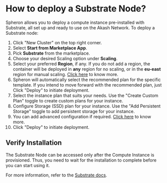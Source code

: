 
# How to deploy a Substrate Node?

Spheron allows you to deploy a compute instance pre-installed with Substrate, all set up and ready to use on the Akash Network.
To deploy a Substrate node:

1. Click "New Cluster" on the top right corner.
2. Select **Start from Marketplace App**.
3. Pick **Substrate** from the marketplace.
4. Choose your desired Scaling option under **Scaling**.
5. Select your preferred **Region**, if any. If you do not add a region, the container will be deployed in **any** region for no scaling, or in the **eu-east** region for manual scaling. [Click here](/compute/cluster/#region) to know more.
6. Spheron will automatically select the recommended plan for the specific template. If you intend to move forward with the recommended plan, just Click "Deploy" to initiate deployment.
7. Select the instance plan that suits your needs. Use the "Create Custom Plan" toggle to create custom plans for your instance.
8. Configure Storage (SSD) plan for your instance. Use the "Add Persistent Storage" toggle to add persistent storage for your instance.
9. You can add advanced configuration if required. [Click here](/compute/cluster/#additional-configuration-1) to know more.
10. Click "Deploy" to initiate deployment.

## Verify Installation

The Substrate Node can be accessed only after the Compute Instance is provisioned.
Thus, you need to wait for the installation to complete before you can start using it.

For more information, refer to the [Substrate docs](https://docs.substrate.io/quick-start/start-a-node/).

<Navigation name="Deploy Substrate Node" />
